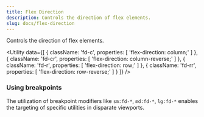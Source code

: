 ```yaml
---
title: Flex Direction
description: Controls the direction of flex elements.
slug: docs/flex-direction
---
```


Controls the direction of flex elements.

<Utility
  data={[
    {
      className: 'fd-c',
      properties: [
        'flex-direction: column;'
      ]
    },
    {
      className: 'fd-cr',
      properties: [
        'flex-direction: column-reverse;'
      ]
    },
    {
      className: 'fd-r',
      properties: [
        'flex-direction: row;'
      ]
    },
    {
      className: 'fd-rr',
      properties: [
        'flex-direction: row-reverse;'
      ]
    }
  ]}
/>

### Using breakpoints

The utilization of breakpoint modifiers like `sm:fd-*`, `md:fd-*`, `lg:fd-*` enables the targeting of specific utilities in disparate viewports.